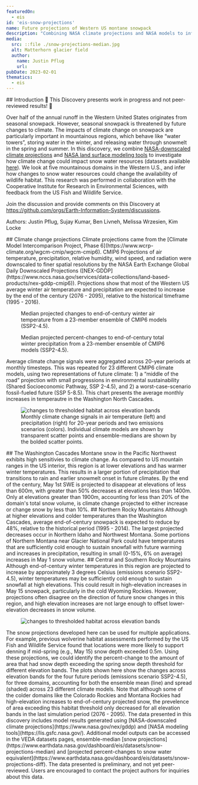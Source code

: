```yaml
---
featuredOn:
  - eis
id: 'eis-snow-projections'
name: Future projections of Western US montane snowpack
description: "Combining NASA climate projections and NASA models to infer the future state of snow water resources in the Rocky Mountains and North Cascades Mountain ranges"
media:
  src: ::file ./snow-projections-median.jpg
  alt: Matterhorn glacier field
  author:
    name: Justin Pflug
    url: 
pubDate: 2023-02-01
thematics:
  - eis
---
```

<Block>
  <Prose>
  ## Introduction
  🚧 This Discovery presents work in progress and not peer-reviewed results! 🚧

  Over half of the annual runoff in the Western United States originates from seasonal snowpack. However, seasonal snowpack is threatened by future changes to climate. The impacts of climate change on snowpack are particularly important in mountainous regions, which behave like “water towers”, storing water in the winter, and releasing water through snowmelt in the spring and summer. In this discovery, we combine [NASA-downscaled climate projections](https://www.nasa.gov/nex/gddp) and [NASA land surface modeling tools](https://lis.gsfc.nasa.gov/) to investigate how climate change could impact snow water resources (datasets available [here](https://www.earthdata.nasa.gov/dashboard/eis/datasets)). We look at five mountainous domains in the Western U.S., and infer how changes to snow water resources could change the availability of wildlife habitat. This research was performed in collaboration with the Cooperative Institute for Research in Environmental Sciences, with feedback from the US Fish and Wildlife Service.

  Join the discussion and provide comments on this Discovery at https://github.com/orgs/Earth-Information-System/discussions.

  Authors: Justin Pflug, Sujay Kumar, Ben Livneh, Melissa Wrzesien, Kim Locke
  </Prose>
</Block>

<Block>
  <Prose>
  ## Climate change projections
   Climate projections came from the [Climate Model Intercomparison Project, Phase 6](https://www.wcrp-climate.org/wgcm-cmip/wgcm-cmip6). CMIP6 Projections of air temperature, precipitation, relative humidity, wind speed, and radiation were downscaled to finer spatial resolutions by the NASA Earth Exchange Global Daily Downscaled Projections ([NEX-GDDP](https://www.nccs.nasa.gov/services/data-collections/land-based-products/nex-gddp-cmip6)). Projections show that most of the Western US average winter air temperature and precipitation are expected to increase by the end of the century (2076 - 2095), relative to the historical timeframe (1995 - 2016).
  </Prose>
  <Figure>
    <Map
      datasetId='CMIP-winter-median-ta'
      layerId='CMIP245-winter-median-ta'
      dateTime='2085-02-14'
      zoom={4.5}
      center={[-113.,40.]}
      compareDateTime='2099-01-01'
    />
    <Caption
      attrAuthor='NASA'
      attrUrl='https://nasa.gov/'
    >
    Median projected changes to end-of-century winter air temperature from a 23-member ensemble of CMIP6 models (SSP2-4.5).
</Caption>
  </Figure>
</Block>
<Block>
  <Figure>
    <Map
      datasetId='CMIP-winter-median-pr'
      layerId='CMIP245-winter-median-pr'
      dateTime='2085-02-14'
      zoom={4.5}
      center={[-113.,40.]}
      compareDateTime='2099-01-01'
    />
    <Caption
      attrAuthor='NASA'
      attrUrl='https://nasa.gov/'
    >
    Median projected percent-changes to end-of-century total winter precipitation from a 23-member ensemble of CMIP6 models (SSP2-4.5).
</Caption>  
  </Figure>
</Block>

<Block type='wide'>
   <Prose>
    Average climate change signals were aggregated across 20-year periods at monthly timesteps. This was repeated for 23 different CMIP6 climate models, using two representations of future climate: 1) a “middle of the road” projection with small progressions in environmental sustainability (Shared Socioeconomic Pathway, SSP 2-4.5), and 2) a worst-case-scenario fossil-fueled future (SSP 5-8.5). This chart presents the average monthly increases in temperautre in the Washington North Cascades.
   </Prose>
</Block>

<Block type='wide'>
  <Figure>
    <Image
       src={new URL("./aggregated_climateDeltas.jpg", import.meta.url).href}
       alt="changes to thresholded habitat across elevation bands"
    />
    <Caption
      attrAuthor='NASA'
      attrUrl='https://nasa.gov/'
    >
    Monthly climate change signals in air temperature (left) and precipitation (right) for 20-year periods and two emissions scenarios (colors). Individual climate models are shown by transparent scatter points and ensemble-medians are shown by the bolded scatter points.  
</Caption>
  </Figure>
</Block>

<ScrollytellingBlock>
  <Chapter
    center={[-119.70,48.40]}
    zoom={7.5}
    datasetId='snow-projections-diff'
    layerId='snow-projections-diff-scenario-245'
    datetime='2077-04-01'
  >
    ## The Washington Cascades
    Montane snow in the Pacific Northwest exhibits high sensitivies to climate change. As compared to US mountain ranges in the US interior, this region is at lower elevations and has warmer winter temperatures. This results in a larger portion of precipitation that transitions to rain and earlier snowmelt onset in future climates. By the end of the century, May 1st SWE is projected to disappear at elevations of less than 600m, with greater than 50% decreases at elevations less than 1400m. Only at elevations greater than 1900m, accounting for less than 20% of the domain's total snow volume, is climate change projected to either increase or change snow by less than 10%.    
  </Chapter>
  <Chapter
    center={[-114.80,47.40]}
    zoom={6.5}
    datasetId='snow-projections-diff'
    layerId='snow-projections-diff-scenario-245'
    datetime='2077-05-01'
  >
    ## Northern Rocky Mountains
    Although at higher elevations and colder temperatures than the Washington Cascades, average end-of-century snowpack is expected to reduce by 48%, relative to the historical period (1995 - 2014). The largest projected decreases occur in Northern Idaho and Northwest Montana. Some portions of Northern Montana near Glacier National Park could have temperatures that are sufficiently cold enough to sustain snowfall with future warming and increases in precipitation, resulting in small (0-15%, 6% on average) increases in May 1 snow volume.   
  </Chapter>
  <Chapter
    center={[-108.90,40.70]}
    zoom={5.5}
    datasetId='snow-projections-diff'
    layerId='snow-projections-diff-scenario-245'
    datetime='2077-05-01'
  >
    ## Central and Southern Rocky Mountains
    Although end-of-century winter temperatures in this region are projected to increase by approximately 3 degrees Celsius (emissions scenario SSP2-4.5), winter temperatures may be sufficiently cold enough to sustain snowfall at high elevations. This could result in high-elevation increases in May 15 snowpack, particularly in the cold Wyoming Rockies. However, projections often disagree on the direction of future snow changes in this region, and high elevation increases are not large enough to offset lower-elevation decreases in snow volume.  
  </Chapter>
</ScrollytellingBlock> 
<Block>
   <Figure>
     <Image 
       src={new URL("./habitat_spaghettiPlots.jpg", import.meta.url).href}
       alt="changes to thresholded habitat across elevation bands" 
      />
   </Figure>
   <Prose>
   The snow projections developed here can be used for multiple applications. For example, previous wolverine habitat assessments performed by the US Fish and Wildlife Service found that locations were more likely to support denning if mid-spring (e.g., May 15) snow depth exceeded 0.5m. Using these projections, we could identify the percent-change to the amount of area that had snow depth exceeding the spring snow depth threshold for different elevation bands. The plots shown here show the changes across elevation bands for the four future periods (emissions scenario SSP2-4.5), for three domains, accounting for both the ensemble mean (line) and spread (shaded) across 23 different climate models. Note that although some of the colder domains like the Colorado Rockies and Montana Rockies had high-elevation increases to end-of-century projected snow, the prevelence of area exceeding this habitat threshold only decreased for all elevation bands in the last simulation period (2076 - 2095).
   </Prose>
</Block>  

<Block type='wide'>
  <Prose>
  The data presented in this discovery includes model results generated using [NASA-downscaled climate projections](https://www.nasa.gov/nex/gddp) and [NASA modeling tools](https://lis.gsfc.nasa.gov/). Additional model outputs can be accessed in the VEDA datasets pages, ensemble-median [snow projections](https://www.earthdata.nasa.gov/dashboard/eis/datasets/snow-projections-median) and [projected percent-changes to snow water equivalent](https://www.earthdata.nasa.gov/dashboard/eis/datasets/snow-projections-diff). The data presented is preliminary, and not yet peer-reviewed. Users are encouraged to contact the project authors for inquiries about this data.
  </Prose>
</Block>

